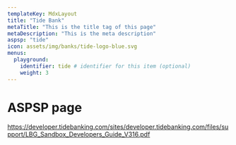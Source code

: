 ```yaml
---
templateKey: MdxLayout
title: "Tide Bank"
metaTitle: "This is the title tag of this page"
metaDescription: "This is the meta description"
aspsp: "tide"
icon: assets/img/banks/tide-logo-blue.svg
menus:
  playground: 
    identifier: tide # identifier for this item (optional)
    weight: 3
---
```


# ASPSP page

https://developer.tidebanking.com/sites/developer.tidebanking.com/files/support/LBG_Sandbox_Developers_Guide_V316.pdf

